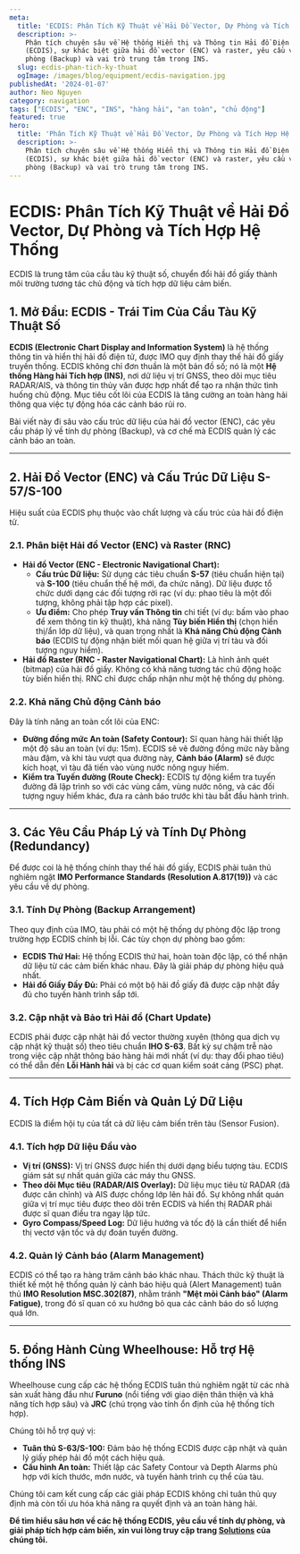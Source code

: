 ```yaml
---
meta:
  title: 'ECDIS: Phân Tích Kỹ Thuật về Hải Đồ Vector, Dự Phòng và Tích Hợp Hệ Thống'
  description: >-
    Phân tích chuyên sâu về Hệ thống Hiển thị và Thông tin Hải đồ Điện tử
    (ECDIS), sự khác biệt giữa hải đồ vector (ENC) và raster, yêu cầu về tính dự
    phòng (Backup) và vai trò trung tâm trong INS.
  slug: ecdis-phan-tich-ky-thuat
  ogImage: /images/blog/equipment/ecdis-navigation.jpg
publishedAt: '2024-01-07'
author: Neo Nguyen
category: navigation
tags: ["ECDIS", "ENC", "INS", "hàng hải", "an toàn", "chủ động"]
featured: true
hero:
  title: 'Phân Tích Kỹ Thuật về Hải Đồ Vector, Dự Phòng và Tích Hợp Hệ Thống'
  description: >-
    Phân tích chuyên sâu về Hệ thống Hiển thị và Thông tin Hải đồ Điện tử
    (ECDIS), sự khác biệt giữa hải đồ vector (ENC) và raster, yêu cầu về tính dự
    phòng (Backup) và vai trò trung tâm trong INS.
---
```


# ECDIS: Phân Tích Kỹ Thuật về Hải Đồ Vector, Dự Phòng và Tích Hợp Hệ Thống

<p className="text-xl text-gray-500 italic mb-8">
  ECDIS là trung tâm của cầu tàu kỹ thuật số, chuyển đổi hải đồ giấy thành môi
  trường tương tác chủ động và tích hợp dữ liệu cảm biến.
</p>

## 1. Mở Đầu: ECDIS - Trái Tim Của Cầu Tàu Kỹ Thuật Số

**ECDIS (Electronic Chart Display and Information System)** là hệ thống thông tin và hiển thị hải đồ điện tử, được IMO quy định thay thế hải đồ giấy truyền thống. ECDIS không chỉ đơn thuần là một bản đồ số; nó là một **Hệ thống Hàng hải Tích hợp (INS)**, nơi dữ liệu vị trí GNSS, theo dõi mục tiêu RADAR/AIS, và thông tin thủy văn được hợp nhất để tạo ra nhận thức tình huống chủ động. Mục tiêu cốt lõi của ECDIS là tăng cường an toàn hàng hải thông qua việc tự động hóa các cảnh báo rủi ro.

Bài viết này đi sâu vào cấu trúc dữ liệu của hải đồ vector (ENC), các yêu cầu pháp lý về tính dự phòng (Backup), và cơ chế mà ECDIS quản lý các cảnh báo an toàn.

---

## 2. Hải Đồ Vector (ENC) và Cấu Trúc Dữ Liệu S-57/S-100

Hiệu suất của ECDIS phụ thuộc vào chất lượng và cấu trúc của hải đồ điện tử.

### 2.1. Phân biệt Hải đồ Vector (ENC) và Raster (RNC)

- **Hải đồ Vector (ENC - Electronic Navigational Chart):**
  - **Cấu trúc Dữ liệu:** Sử dụng các tiêu chuẩn **S-57** (tiêu chuẩn hiện tại) và **S-100** (tiêu chuẩn thế hệ mới, đa chức năng). Dữ liệu được tổ chức dưới dạng các đối tượng rời rạc (ví dụ: phao tiêu là một đối tượng, không phải tập hợp các pixel).
  - **Ưu điểm:** Cho phép **Truy vấn Thông tin** chi tiết (ví dụ: bấm vào phao để xem thông tin kỹ thuật), khả năng **Tùy biến Hiển thị** (chọn hiển thị/ẩn lớp dữ liệu), và quan trọng nhất là **Khả năng Chủ động Cảnh báo** (ECDIS tự động nhận biết mối quan hệ giữa vị trí tàu và đối tượng nguy hiểm).
- **Hải đồ Raster (RNC - Raster Navigational Chart):** Là hình ảnh quét (bitmap) của hải đồ giấy. Không có khả năng tương tác chủ động hoặc tùy biến hiển thị. RNC chỉ được chấp nhận như một hệ thống dự phòng.

### 2.2. Khả năng Chủ động Cảnh báo

Đây là tính năng an toàn cốt lõi của ENC:

- **Đường đồng mức An toàn (Safety Contour):** Sĩ quan hàng hải thiết lập một độ sâu an toàn (ví dụ: 15m). ECDIS sẽ vẽ đường đồng mức này bằng màu đậm, và khi tàu vượt qua đường này, **Cảnh báo (Alarm)** sẽ được kích hoạt, vì tàu đã tiến vào vùng nước nông nguy hiểm.
- **Kiểm tra Tuyến đường (Route Check):** ECDIS tự động kiểm tra tuyến đường đã lập trình so với các vùng cấm, vùng nước nông, và các đối tượng nguy hiểm khác, đưa ra cảnh báo trước khi tàu bắt đầu hành trình.

---

## 3. Các Yêu Cầu Pháp Lý và Tính Dự Phòng (Redundancy)

Để được coi là hệ thống chính thay thế hải đồ giấy, ECDIS phải tuân thủ nghiêm ngặt **IMO Performance Standards (Resolution A.817(19))** và các yêu cầu về dự phòng.

### 3.1. Tính Dự Phòng (Backup Arrangement)

Theo quy định của IMO, tàu phải có một hệ thống dự phòng độc lập trong trường hợp ECDIS chính bị lỗi. Các tùy chọn dự phòng bao gồm:

- **ECDIS Thứ Hai:** Hệ thống ECDIS thứ hai, hoàn toàn độc lập, có thể nhận dữ liệu từ các cảm biến khác nhau. Đây là giải pháp dự phòng hiệu quả nhất.
- **Hải đồ Giấy Đầy Đủ:** Phải có một bộ hải đồ giấy đã được cập nhật đầy đủ cho tuyến hành trình sắp tới.

### 3.2. Cập nhật và Bảo trì Hải đồ (Chart Update)

ECDIS phải được cập nhật hải đồ vector thường xuyên (thông qua dịch vụ cập nhật kỹ thuật số) theo tiêu chuẩn **IHO S-63**. Bất kỳ sự chậm trễ nào trong việc cập nhật thông báo hàng hải mới nhất (ví dụ: thay đổi phao tiêu) có thể dẫn đến **Lỗi Hành hải** và bị các cơ quan kiểm soát cảng (PSC) phạt.

---

## 4. Tích Hợp Cảm Biến và Quản Lý Dữ Liệu

ECDIS là điểm hội tụ của tất cả dữ liệu cảm biến trên tàu (Sensor Fusion).

### 4.1. Tích hợp Dữ liệu Đầu vào

- **Vị trí (GNSS):** Vị trí GNSS được hiển thị dưới dạng biểu tượng tàu. ECDIS giám sát sự nhất quán giữa các máy thu GNSS.
- **Theo dõi Mục tiêu (RADAR/AIS Overlay):** Dữ liệu mục tiêu từ RADAR (đã được căn chỉnh) và AIS được chồng lớp lên hải đồ. Sự không nhất quán giữa vị trí mục tiêu được theo dõi trên ECDIS và hiển thị RADAR phải được sĩ quan điều tra ngay lập tức.
- **Gyro Compass/Speed Log:** Dữ liệu hướng và tốc độ là cần thiết để hiển thị vectơ vận tốc và dự đoán tuyến đường.

### 4.2. Quản lý Cảnh báo (Alarm Management)

ECDIS có thể tạo ra hàng trăm cảnh báo khác nhau. Thách thức kỹ thuật là thiết kế một hệ thống quản lý cảnh báo hiệu quả (Alert Management) tuân thủ **IMO Resolution MSC.302(87)**, nhằm tránh **"Mệt mỏi Cảnh báo" (Alarm Fatigue)**, trong đó sĩ quan có xu hướng bỏ qua các cảnh báo do số lượng quá lớn.

---

## 5. Đồng Hành Cùng Wheelhouse: Hỗ trợ Hệ thống INS

Wheelhouse cung cấp các hệ thống ECDIS tuân thủ nghiêm ngặt từ các nhà sản xuất hàng đầu như **Furuno** (nổi tiếng với giao diện thân thiện và khả năng tích hợp sâu) và **JRC** (chú trọng vào tính ổn định của hệ thống tích hợp).

Chúng tôi hỗ trợ quý vị:

- **Tuân thủ S-63/S-100:** Đảm bảo hệ thống ECDIS được cập nhật và quản lý giấy phép hải đồ một cách hiệu quả.
- **Cấu hình An toàn:** Thiết lập các Safety Contour và Depth Alarms phù hợp với kích thước, mớn nước, và tuyến hành trình cụ thể của tàu.

Chúng tôi cam kết cung cấp các giải pháp ECDIS không chỉ tuân thủ quy định mà còn tối ưu hóa khả năng ra quyết định và an toàn hàng hải.

**Để tìm hiểu sâu hơn về các hệ thống ECDIS, yêu cầu về tính dự phòng, và giải pháp tích hợp cảm biến, xin vui lòng truy cập trang [Solutions](/solutions) của chúng tôi.**
